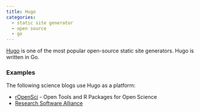 ```yaml
---
title: Hugo
categories:
  - static site generator
  - open source
  - go
---
```


[Hugo](https://gohugo.io) is one of the most popular open-source static site generators. Hugo is written in Go.

### Examples

The following science blogs use Hugo as a platform:

* [rOpenSci](https://ropensci.org/blog/) - Open Tools and R Packages for Open Science
* [Research Software Alliance](https://researchsoft.org/)
